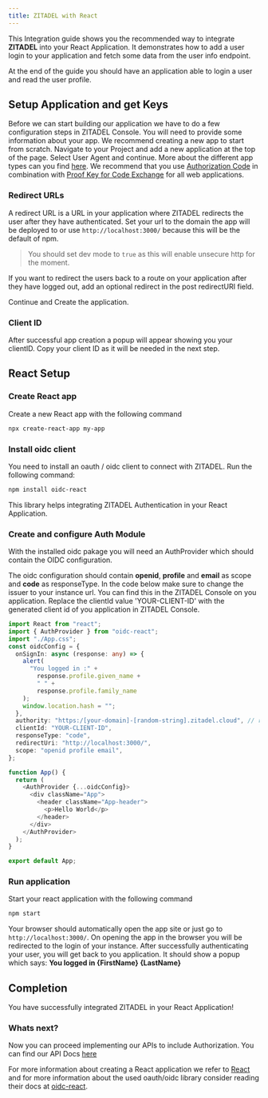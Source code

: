 ```yaml
---
title: ZITADEL with React
---
```


This Integration guide shows you the recommended way to integrate **ZITADEL** into your React Application.
It demonstrates how to add a user login to your application and fetch some data from the user info endpoint.

At the end of the guide you should have an application able to login a user and read the user profile.

## Setup Application and get Keys

Before we can start building our application we have to do a few configuration steps in ZITADEL Console.
You will need to provide some information about your app. We recommend creating a new app to start from scratch. Navigate to your Project and add a new application at the top of the page.
Select User Agent and continue. More about the different app types can you find [here](/guides/integrate/oauth-recommended-flows#different-client-profiles).
We recommend that you use [Authorization Code](/apis/openidoauth/grant-types#authorization-code) in combination with [Proof Key for Code Exchange](/apis/openidoauth/grant-types#proof-key-for-code-exchange) for all web applications.

### Redirect URLs

A redirect URL is a URL in your application where ZITADEL redirects the user after they have authenticated. Set your url to the domain the app will be deployed to or use `http://localhost:3000/` because this will be the default of npm.

> You should set dev mode to `true` as this will enable unsecure http for the moment.

If you want to redirect the users back to a route on your application after they have logged out, add an optional redirect in the post redirectURI field.

Continue and Create the application.

### Client ID

After successful app creation a popup will appear showing you your clientID.
Copy your client ID as it will be needed in the next step.

## React Setup

### Create React app

Create a new React app with the following command

```bash
npx create-react-app my-app
```

### Install oidc client

You need to install an oauth / oidc client to connect with ZITADEL. Run the following command:

```bash
npm install oidc-react
```

This library helps integrating ZITADEL Authentication in your React Application.

### Create and configure Auth Module

With the installed oidc pakage you will need an AuthProvider which should contain the OIDC configuration.

The oidc configuration should contain **openid**, **profile** and **email** as scope and **code** as responseType.
In the code below make sure to change the issuer to your instance url. You can find this in the ZITADEL Console on you application.
Replace the clientId value 'YOUR-CLIENT-ID' with the generated client id of you application in ZITADEL Console.

```ts
import React from "react";
import { AuthProvider } from "oidc-react";
import "./App.css";
const oidcConfig = {
  onSignIn: async (response: any) => {
    alert(
      "You logged in :" +
        response.profile.given_name +
        " " +
        response.profile.family_name
    );
    window.location.hash = "";
  },
  authority: "https:/[your-domain]-[random-string].zitadel.cloud", // replace with your instance
  clientId: "YOUR-CLIENT-ID",
  responseType: "code",
  redirectUri: "http://localhost:3000/",
  scope: "openid profile email",
};

function App() {
  return (
    <AuthProvider {...oidcConfig}>
      <div className="App">
        <header className="App-header">
          <p>Hello World</p>
        </header>
      </div>
    </AuthProvider>
  );
}

export default App;
```

### Run application

Start your react application with the following command

```bash
npm start
```

Your browser should automatically open the app site or just go to `http://localhost:3000/`.
On opening the app in the browser you will be redirected to the login of your instance.
After successfully authenticating your user, you will get back to you application.
It should show a popup which says: **You logged in {FirstName} {LastName}**

## Completion

You have successfully integrated ZITADEL in your React Application!

### Whats next?

Now you can proceed implementing our APIs to include Authorization. You can find our API Docs [here](/apis/introduction)

For more information about creating a React application we refer to [React](https://reactjs.org/docs/getting-started.html) and for more information about the used oauth/oidc library consider reading their docs at [oidc-react](https://www.npmjs.com/package/oidc-react).
